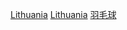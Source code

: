 {{Commonscat|Badminton in Lithuania‎}}

[[Category:各國羽毛球|Lithuania‎]]
[[Category:歐洲羽毛球|Lithuania‎]]
[[Category:依體育運動劃分的立陶宛體育‎|羽毛球]]